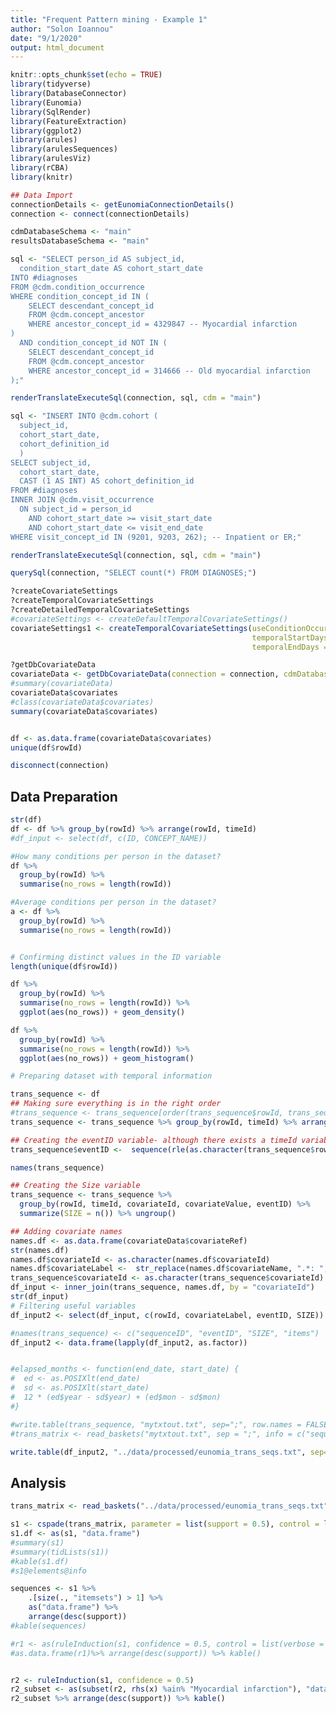 ```yaml
---
title: "Frequent Pattern mining - Example 1"
author: "Solon Ioannou"
date: "9/1/2020"
output: html_document
---
```


```r
knitr::opts_chunk$set(echo = TRUE)
library(tidyverse)
library(DatabaseConnector)
library(Eunomia)
library(SqlRender)
library(FeatureExtraction)
library(ggplot2)
library(arules)
library(arulesSequences)
library(arulesViz)
library(rCBA)
library(knitr)
```

```r
## Data Import
connectionDetails <- getEunomiaConnectionDetails()
connection <- connect(connectionDetails)

cdmDatabaseSchema <- "main"
resultsDatabaseSchema <- "main"
```


```r
sql <- "SELECT person_id AS subject_id,
  condition_start_date AS cohort_start_date
INTO #diagnoses
FROM @cdm.condition_occurrence
WHERE condition_concept_id IN (
    SELECT descendant_concept_id
    FROM @cdm.concept_ancestor
    WHERE ancestor_concept_id = 4329847 -- Myocardial infarction
)
  AND condition_concept_id NOT IN (
    SELECT descendant_concept_id
    FROM @cdm.concept_ancestor
    WHERE ancestor_concept_id = 314666 -- Old myocardial infarction
);"

renderTranslateExecuteSql(connection, sql, cdm = "main")
```

```r
sql <- "INSERT INTO @cdm.cohort (
  subject_id, 
  cohort_start_date, 
  cohort_definition_id
  )
SELECT subject_id,
  cohort_start_date,
  CAST (1 AS INT) AS cohort_definition_id
FROM #diagnoses
INNER JOIN @cdm.visit_occurrence
  ON subject_id = person_id
    AND cohort_start_date >= visit_start_date
    AND cohort_start_date <= visit_end_date
WHERE visit_concept_id IN (9201, 9203, 262); -- Inpatient or ER;"

renderTranslateExecuteSql(connection, sql, cdm = "main")
```

```r
querySql(connection, "SELECT count(*) FROM DIAGNOSES;")

```

```r
?createCovariateSettings
?createTemporalCovariateSettings
?createDetailedTemporalCovariateSettings
#covariateSettings <- createDefaultTemporalCovariateSettings()
covariateSettings1 <- createTemporalCovariateSettings(useConditionOccurrence = TRUE, 
                                                      temporalStartDays = seq(-(5*365), -1, by = 1) ,
                                                      temporalEndDays = seq(-(5*365)+1, 0, by = 1))

?getDbCovariateData
covariateData <- getDbCovariateData(connection = connection, cdmDatabaseSchema = cdmDatabaseSchema, cohortDatabaseSchema = resultsDatabaseSchema, cohortTable = "diagnoses", rowIdField = "subject_id", covariateSettings = covariateSettings1, cohortTableIsTemp = TRUE)
#summary(covariateData)
covariateData$covariates
#class(covariateData$covariates)
summary(covariateData$covariates)


df <- as.data.frame(covariateData$covariates)
unique(df$rowId)
```

```r
disconnect(connection)
```

## Data Preparation

```r
str(df)
df <- df %>% group_by(rowId) %>% arrange(rowId, timeId)
#df_input <- select(df, c(ID, CONCEPT_NAME))

#How many conditions per person in the dataset?
df %>% 
  group_by(rowId) %>%
  summarise(no_rows = length(rowId))

#Average conditions per person in the dataset?
a <- df %>% 
  group_by(rowId) %>%
  summarise(no_rows = length(rowId))


# Confirming distinct values in the ID variable
length(unique(df$rowId))

df %>% 
  group_by(rowId) %>%
  summarise(no_rows = length(rowId)) %>% 
  ggplot(aes(no_rows)) + geom_density()

df %>% 
  group_by(rowId) %>%
  summarise(no_rows = length(rowId)) %>% 
  ggplot(aes(no_rows)) + geom_histogram()
```


```r
# Preparing dataset with temporal information

trans_sequence <- df
## Making sure everything is in the right order
#trans_sequence <- trans_sequence[order(trans_sequence$rowId, trans_sequence$timeId)]
trans_sequence <- trans_sequence %>% group_by(rowId, timeId) %>% arrange(rowId, timeId) %>% ungroup

## Creating the eventID variable- although there exists a timeId variable given by the getTemporalCovariates function I am creating a new one as I do not know the effect of the numbering of this specific variable yet
trans_sequence$eventID <-  sequence(rle(as.character(trans_sequence$rowId))$lengths)

names(trans_sequence)

## Creating the Size variable
trans_sequence <- trans_sequence %>%
  group_by(rowId, timeId, covariateId, covariateValue, eventID) %>%
  summarize(SIZE = n()) %>% ungroup()

## Adding covariate names 
names.df <- as.data.frame(covariateData$covariateRef)
str(names.df)
names.df$covariateId <- as.character(names.df$covariateId)
names.df$covariateLabel <-  str_replace(names.df$covariateName, ".*: ", "")
trans_sequence$covariateId <- as.character(trans_sequence$covariateId)
df_input <- inner_join(trans_sequence, names.df, by = "covariateId")
str(df_input)
# Filtering useful variables
df_input2 <- select(df_input, c(rowId, covariateLabel, eventID, SIZE))

#names(trans_sequence) <- c("sequenceID", "eventID", "SIZE", "items")
df_input2 <- data.frame(lapply(df_input2, as.factor))


#elapsed_months <- function(end_date, start_date) {
#  ed <- as.POSIXlt(end_date)
#  sd <- as.POSIXlt(start_date)
#  12 * (ed$year - sd$year) + (ed$mon - sd$mon)
#}

#write.table(trans_sequence, "mytxtout.txt", sep=";", row.names = FALSE, col.names = FALSE, quote = FALSE)
#trans_matrix <- read_baskets("mytxtout.txt", sep = ";", info = c("sequenceID","eventID","SIZE"))

```

```r
write.table(df_input2, "../data/processed/eunomia_trans_seqs.txt", sep=";", row.names = FALSE, col.names = FALSE, quote = FALSE)
```

## Analysis

```r
trans_matrix <- read_baskets("../data/processed/eunomia_trans_seqs.txt", sep = ";", info = c("sequenceID","eventID","SIZE", "items"))
```

```r
s1 <- cspade(trans_matrix, parameter = list(support = 0.5), control = list(verbose = TRUE, tidLists = TRUE))
s1.df <- as(s1, "data.frame")
#summary(s1)
#summary(tidLists(s1))
#kable(s1.df)
#s1@elements@info
```

```r
sequences <- s1 %>% 
    .[size(., "itemsets") > 1] %>% 
    as("data.frame") %>% 
    arrange(desc(support))
#kable(sequences) 
```

```r
#r1 <- as(ruleInduction(s1, confidence = 0.5, control = list(verbose = TRUE)), "data.frame")
#as.data.frame(r1)%>% arrange(desc(support)) %>% kable()


r2 <- ruleInduction(s1, confidence = 0.5)
r2_subset <- as(subset(r2, rhs(x) %ain% "Myocardial infarction"), "data.frame")
r2_subset %>% arrange(desc(support)) %>% kable()
```
